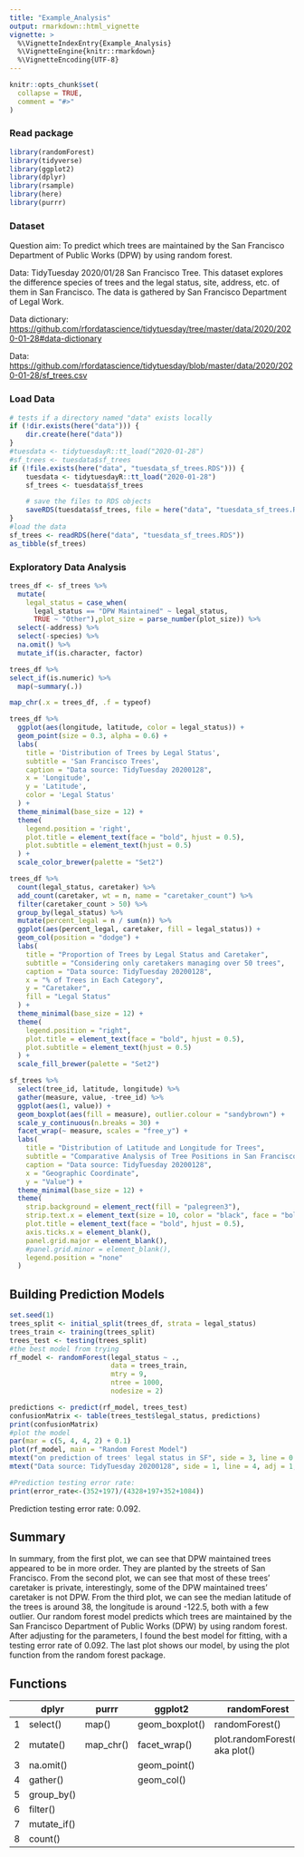 ```yaml
---
title: "Example_Analysis"
output: rmarkdown::html_vignette
vignette: >
  %\VignetteIndexEntry{Example_Analysis}
  %\VignetteEngine{knitr::rmarkdown}
  %\VignetteEncoding{UTF-8}
---
```


```r
knitr::opts_chunk$set(
  collapse = TRUE,
  comment = "#>"
)
```

### Read package

```r
library(randomForest)
library(tidyverse)
library(ggplot2)
library(dplyr)
library(rsample)
library(here)
library(purrr)
```

### Dataset

Question aim: To predict which trees are maintained by the San Francisco Department of Public Works (DPW) by using random forest.

Data: TidyTuesday 2020/01/28 San Francisco Tree. This dataset explores the difference species of trees and the legal status, site, address, etc. of them in San Francisco. The data is gathered by San Francisco Department of Legal Work.

Data dictionary: <https://github.com/rfordatascience/tidytuesday/tree/master/data/2020/2020-01-28#data-dictionary>

Data: <https://github.com/rfordatascience/tidytuesday/blob/master/data/2020/2020-01-28/sf_trees.csv>

### Load Data

```r
# tests if a directory named "data" exists locally
if (!dir.exists(here("data"))) {
    dir.create(here("data"))
}
#tuesdata <- tidytuesdayR::tt_load("2020-01-28")
#sf_trees <- tuesdata$sf_trees
if (!file.exists(here("data", "tuesdata_sf_trees.RDS"))) {
    tuesdata <- tidytuesdayR::tt_load("2020-01-28")
    sf_trees <- tuesdata$sf_trees

    # save the files to RDS objects
    saveRDS(tuesdata$sf_trees, file = here("data", "tuesdata_sf_trees.RDS"))
}
#load the data
sf_trees <- readRDS(here("data", "tuesdata_sf_trees.RDS"))
as_tibble(sf_trees)
```

### Exploratory Data Analysis

```r
trees_df <- sf_trees %>%
  mutate(
    legal_status = case_when(
      legal_status == "DPW Maintained" ~ legal_status,
      TRUE ~ "Other"),plot_size = parse_number(plot_size)) %>%
  select(-address) %>%
  select(-species) %>%
  na.omit() %>%
  mutate_if(is.character, factor)

trees_df %>%
select_if(is.numeric) %>% 
  map(~summary(.))

map_chr(.x = trees_df, .f = typeof)

```

```r
trees_df %>%
  ggplot(aes(longitude, latitude, color = legal_status)) +
  geom_point(size = 0.3, alpha = 0.6) + 
  labs(
    title = 'Distribution of Trees by Legal Status',  
    subtitle = 'San Francisco Trees',  
    caption = "Data source: TidyTuesday 20200128",
    x = 'Longitude',  
    y = 'Latitude',  
    color = 'Legal Status'  
  ) +
  theme_minimal(base_size = 12) + 
  theme(
    legend.position = 'right',  
    plot.title = element_text(face = "bold", hjust = 0.5), 
    plot.subtitle = element_text(hjust = 0.5)  
  ) +
  scale_color_brewer(palette = "Set2")
```

```r
trees_df %>%
  count(legal_status, caretaker) %>%
  add_count(caretaker, wt = n, name = "caretaker_count") %>%
  filter(caretaker_count > 50) %>%
  group_by(legal_status) %>%
  mutate(percent_legal = n / sum(n)) %>%
  ggplot(aes(percent_legal, caretaker, fill = legal_status)) +
  geom_col(position = "dodge") +
  labs(
    title = "Proportion of Trees by Legal Status and Caretaker",
    subtitle = "Considering only caretakers managing over 50 trees",
    caption = "Data source: TidyTuesday 20200128",
    x = "% of Trees in Each Category",
    y = "Caretaker",
    fill = "Legal Status"
  ) +
  theme_minimal(base_size = 12) +
  theme(
    legend.position = "right",
    plot.title = element_text(face = "bold", hjust = 0.5),
    plot.subtitle = element_text(hjust = 0.5)
  ) +
  scale_fill_brewer(palette = "Set2")

```

```r

sf_trees %>%
  select(tree_id, latitude, longitude) %>%
  gather(measure, value, -tree_id) %>%
  ggplot(aes(1, value)) +
  geom_boxplot(aes(fill = measure), outlier.colour = "sandybrown") +  
  scale_y_continuous(n.breaks = 30) +
  facet_wrap(~ measure, scales = "free_y") +
  labs(
    title = "Distribution of Latitude and Longitude for Trees",
    subtitle = "Comparative Analysis of Tree Positions in San Francisco",
    caption = "Data source: TidyTuesday 20200128",
    x = "Geographic Coordinate",
    y = "Value") + 
  theme_minimal(base_size = 12) +
  theme(
    strip.background = element_rect(fill = "palegreen3"),
    strip.text.x = element_text(size = 10, color = "black", face = "bold"),
    plot.title = element_text(face = "bold", hjust = 0.5),
    axis.ticks.x = element_blank(),
    panel.grid.major = element_blank(),
    #panel.grid.minor = element_blank(),
    legend.position = "none"
  )

```

## Building Prediction Models

```r
set.seed(1)
trees_split <- initial_split(trees_df, strata = legal_status)
trees_train <- training(trees_split)
trees_test <- testing(trees_split)
#the best model from trying
rf_model <- randomForest(legal_status ~ ., 
                         data = trees_train, 
                         mtry = 9, 
                         ntree = 1000, 
                         nodesize = 2)

predictions <- predict(rf_model, trees_test)
confusionMatrix <- table(trees_test$legal_status, predictions)
print(confusionMatrix)
#plot the model
par(mar = c(5, 4, 4, 2) + 0.1)
plot(rf_model, main = "Random Forest Model")
mtext("on prediction of trees' legal status in SF", side = 3, line = 0.5, adj = 0.5, cex = 1)
mtext("Data source: TidyTuesday 20200128", side = 1, line = 4, adj = 1, cex = 0.8)

#Prediction testing error rate: 
print(error_rate<-(352+197)/(4328+197+352+1084))
```

Prediction testing error rate: 0.092.

## Summary

In summary, from the first plot, we can see that DPW maintained trees appeared to be in more order. They are planted by the streets of San Francisco. From the second plot, we can see that most of these trees' caretaker is private, interestingly, some of the DPW maintained trees' caretaker is not DPW. From the third plot, we can see the median latitude of the trees is around 38, the longitude is around -122.5, both with a few outlier. Our random forest model predicts which trees are maintained by the San Francisco Department of Public Works (DPW) by using random forest. After adjusting for the parameters, I found the best model for fitting, with a testing error rate of 0.092. The last plot shows our model, by using the plot function from the random forest package.

## Functions

|     | dplyr       | purrr     | ggplot2        | randomForest                    |
|------------|------------|------------|------------|------------------------|
| 1   | select()    | map()     | geom_boxplot() | randomForest()                  |
| 2   | mutate()    | map_chr() | facet_wrap()   | plot.randomForest(), aka plot() |
| 3   | na.omit()   |           | geom_point()   |                                 |
| 4   | gather()    |           | geom_col()     |                                 |
| 5   | group_by()  |           |                |                                 |
| 6   | filter()    |           |                |                                 |
| 7   | mutate_if() |           |                |                                 |
| 8   | count()     |           |                |                                 |
